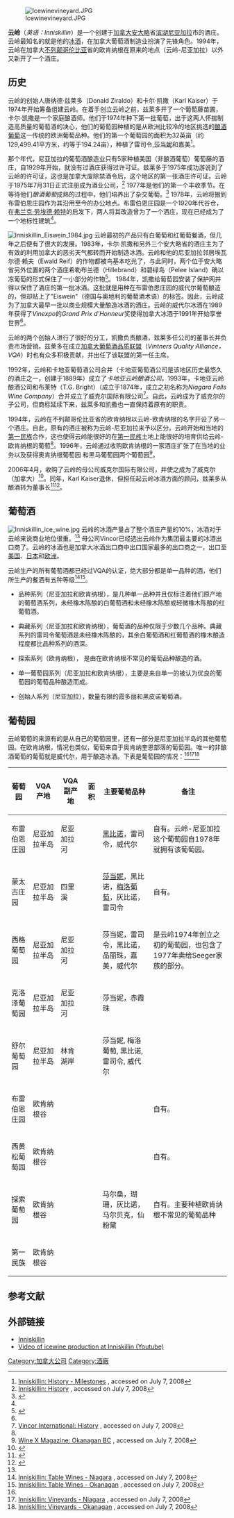 [[Image:Icewinevineyard.JPG|thumb]]

'''云岭'''（''英语：Inniskillin''）是一个创建于[[加拿大|加拿大]][[安大略|安大略]]省[[滨湖尼亚加拉|滨湖尼亚加拉]]市的酒庄。云岭最知名的就是他的[[冰酒|冰酒]]，在加拿大葡萄酒制造业扮演了先锋角色。1994年，云岭在加拿大[[不列颠哥伦比亚|不列颠哥伦比亚]]省的欧肯纳根在原来的地点（云岭-尼亚加拉）以外又新开了一个酒庄。

==历史 ==

云岭的创始人唐纳德·兹莱多（Donald Ziraldo）和卡尔·凯撒（Karl Kaiser）于1974年开始筹备组建云岭。在着手创立云岭之前，兹莱多开了一个葡萄藤苗圃，卡尔·凯撒是一个家庭酿酒师。他们于1974年种下第一批葡萄，出于这两人怀揣制造高质量的葡萄酒的决心，他们的葡萄园种植的是从欧洲比较冷的地区挑选的[[酿酒葡萄|酿酒葡萄]]这一传统的欧洲葡萄品种。他们的第一个葡萄园的面积为32英亩（约129,499.41平方米，约等于194.24亩），种植了雷司令,[[莎当妮|莎当妮]]和嘉美<ref name="I milestones">[http://www.inniskillin.com/en/about/milestones.asp Inniskillin: History - Milestones] {{Wayback|url=http://www.inniskillin.com/en/about/milestones.asp |date=20091122135219 }}, accessed on July 7, 2008</ref>。

那个年代，尼亚加拉的葡萄酒酿造业只有5家种植美国（非酿酒葡萄）葡萄藤的酒庄，自1929年开始，就没有过酒庄获得过许可证。兹莱多于1975年成功游说到了云岭的许可证，这也是加拿大废除禁酒令后，这个地区的第一张酒庄许可证。云岭于1975年7月31日正式注册成为酒业公司，<ref name="I history">[http://www.inniskillin.com/en/about/history.asp Inniskillin: History] {{Wayback|url=http://www.inniskillin.com/en/about/history.asp |date=20080828085019 }}, accessed on July 7, 2008</ref> 1977年是他们的第一个丰收季节。在等待他们''酿酒葡萄''成熟的过程中，他们培养出了杂交葡萄。<ref name="WBM 2000">{{Cite web |url=http://www.winebusiness.com/html/MonthlyArticle.cfm?dataid=3140 |title=Wine Business Monthly, September 1, 2000: Inniskillin Leading Icewine Craze |accessdate=2013-05-08 |archive-date=2006-11-09 |archive-url=https://web.archive.org/web/20061109081711/http://winebusiness.com/html/MonthlyArticle.cfm?dataid=3140 |dead-url=no }}</ref> 1978年，云岭将搬到布雷伯恩庄园作为其沿用至今的办公地点。布雷伯恩庄园是一个1920年代谷仓，在[[弗兰克·劳埃德·赖特|弗兰克·劳埃德·赖特]]的启发下，两人将其改造曾为了一个酒庄，现在已经成为了一个地标性建筑<ref name="I milestones"/>。

[[Image:Inniskillin_Eiswein_1984.jpg|thumb]]
云岭最初的产品只有白葡萄和红葡萄餐酒，但几年之后便有了很大的发展。1983年，卡尔·凯撒和另外三个安大略省的酒庄主为了有效的利用加拿大的恶劣天气都转而开始制造冰酒。云岭和他的尼亚加拉邻居埃瓦尔德·赖夫（Ewald Reif）的作物都被鸟基本吃光了，与此同时，两个位于安大略省另外位置的两个酒庄希勒布兰德（Hillebrand）和碧绿岛（Pelee Island）确以冻葡萄的形式保住了一小部分的作物<ref name="AA Kings">{{Cite web |url=http://wine.appellationamerica.com/wine-review/525/Ice-wine-kings.html |title=Appellation America, December 26, 2007: Kings of the "Ice": Donald Ziraldo and Karl Kaiser |access-date=2013-05-08 |archive-url=https://web.archive.org/web/20130902133844/http://wine.appellationamerica.com/wine-review/525/Ice-wine-kings.html |archive-date=2013-09-02 |dead-url=yes }}</ref>。 1984年，凯撒给葡萄园安装了保护网并得以保住了酒庄的第一批冰酒。这批就是用种在布雷伯恩庄园的威代尔葡萄酿造的，但却贴上了"Eiswein"（德国与奥地利的葡萄酒术语）的标签。因此，云岭成为了加拿大最早一批以商业规模大量酿造冰酒的酒庄。云岭的威代尔冰酒在1989年获得了''Vinexpo''的''Grand Prix d’Honneur''奖使得加拿大冰酒于1991年开始享誉世界<ref name="AA Kings"/>。

云岭的两个创始人进行了很好的分工，凯撒负责酿酒，兹莱多任公司的董事长并负责市场营销。兹莱多在成立[[加拿大葡萄酒品质联盟|加拿大葡萄酒品质联盟]]（''Vintners Quality Alliance，VQA''）时也有众多积极贡献，并出任了该联盟的第一任主席。

1992年，云岭和卡地亚葡萄酒公司合并（卡地亚葡萄酒公司是该地区历史最悠久的酒庄之一，创建于1889年）成立了''卡地亚云岭酿酒公司''。1993年，卡地亚云岭酿酒公司和布莱特（T.G. Bright）（成立于1874年，成立之初名称为''Niagara Falls Wine Company''）合并成立了威克尔国际有限公司<ref>[http://www.vincorinternational.com/history.htm Vincor International: History] {{Wayback|url=http://www.vincorinternational.com/history.htm |date=20120213174819 }}, accessed on July 7, 2008</ref>。自此，云岭成为了威克尔的子公司，但商标延续下来，兹莱多和凯撒也一直保持着原有的职责。

1994年，云岭在不列颠哥伦比亚省的欧肯纳根以云岭-欧肯纳根的名字开设了另一个酒庄。自此，原有的酒庄被称为云岭-尼亚加拉来予以区分。云岭开始和当地的[[第一民族|第一民族]]合作，这也使得云岭能很好的在[[第一民族|第一民族]]土地上能很好的培育供给云岭-欧肯纳根的葡萄<ref name="I history"/>。1996年，云岭通过收购欧肯纳根的一家酒庄扩张了在当地的业务以及获得奥肯纳根葡萄园
和黑马葡萄园两个葡萄园<ref name="Wine X BC">[http://www.winexmagazine.com/index.php/wine/viewplay/okanagan-bc/ Wine X Magazine: Okanagan BC] {{Wayback|url=http://www.winexmagazine.com/index.php/wine/viewplay/okanagan-bc/ |date=20071019215119 }}, accessed on July 7, 2008</ref>。

2006年4月，{{link-en|星座集团|Constellation Brands}}收购了云岭的母公司威克尔国际有限公司，并使之成为了威克尔（加拿大）<ref>{{Cite web |url=http://www.winespectator.com/Wine/Features/0,1197,3211,00.html |title=Wine Spectator, April 3, 2006: Constellation Buys Vincor for $1.3 Billion |access-date=2013-05-08 |archive-url=https://web.archive.org/web/20070911234406/http://www.winespectator.com/Wine/Features/0,1197,3211,00.html |archive-date=2007-09-11 |dead-url=yes }}</ref>。同年，Karl Kaiser退休，但担任起云岭冰酒方面的顾问，兹莱多从酿酒转为董事长<ref>{{Cite web |url=http://www.winespectator.com/Wine/Features/0,1197,3514,00.html |title=Wine Spectator, November 27, 2006: Inniskillin Winery Founders Call It Quits |access-date=2013-05-08 |archive-url=https://web.archive.org/web/20080319134153/http://www.winespectator.com/Wine/Features/0,1197,3514,00.html |archive-date=2008-03-19 |dead-url=yes }}</ref><ref>{{Cite web |url=http://www.inniskillin.com/library/ArticleFile.asp?Instance=143&ID=5D37E989E81A4D3EA175CF4C692CAFDB |title=Inniskillin, October 30, 2006: Karl Kaiser eases into retirement |accessdate=2013年5月8日 |archive-date=2011年7月13日 |archive-url=https://web.archive.org/web/20110713040034/http://www.inniskillin.com/library/ArticleFile.asp?Instance=143&ID=5D37E989E81A4D3EA175CF4C692CAFDB |dead-url=no }}</ref>。

==葡萄酒==
[[File:Inniskillin_ice_wine.jpg|right]]
云岭的冰酒产量占了整个酒庄产量的10%，冰酒对于云岭来说商业地位很重。<ref name="WBM 2000"/> 母公司Vincor已经选出云岭作为集团最主要的冰酒出口商了。云岭的冰酒也是加拿大冰酒出口商中出口国家最多的出口商之一，出口至[[美国|美国]]、[[日本|日本]]和[[欧洲|欧洲]]。

云岭生产的所有葡萄酒都已经过VQA的认证，绝大部分都是单一品种的酒，他们所生产的餐酒有五种等级<ref>[http://www.inniskillin.com/en/table/wineNiagara.asp Inniskillin: Table Wines - Niagara] {{Wayback|url=http://www.inniskillin.com/en/table/wineNiagara.asp |date=20080613012426 }}, accessed on July 7, 2008</ref><ref>[http://www.inniskillin.com/en/table/wineOkanagan.asp Inniskillin: Table Wines - Okanagan] {{Wayback|url=http://www.inniskillin.com/en/table/wineOkanagan.asp |date=20080613153352 }}, accessed on July 7, 2008</ref>。

* 品种系列（尼亚加拉和欧肯纳根），是几种单一品种并且仅标注着他们原产地的葡萄酒系列，未经橡木陈酿的白葡萄酒和未经橡木陈酿或轻微橡木陈酿的红葡萄酒。

* 典藏系列（尼亚加拉和欧肯纳根），葡萄酒的品种仅限于少数几个品种。典藏系列的雷司令葡萄酒是未经橡木陈酿的，其余白葡萄酒和红葡萄酒的橡木酿造程度都比品种系列的酒深。

* 探索系列（欧肯纳根）， 是由在欧肯纳根不常见的葡萄品种酿造的酒。

* 单一葡萄园系列（尼亚加拉和欧肯纳根），主要是来自单一的被认为优良的葡萄园的葡萄品种酿造而成。

* 创始人系列（尼亚加拉），数量有限的霞多丽和黑皮诺葡萄酒。

==葡萄园==

云岭葡萄的来源有的是从自己的葡萄园里，还有一部分是尼亚加拉半岛的其他葡萄园。在欧肯纳根，情况也类似，葡萄来自于奥肯纳奎恩部落的葡萄园。唯一的非酿酒葡萄的葡萄就是威代尔，用于酿造冰酒。下表是葡萄园的情况：<ref name="Wine X BC"/><ref>[http://www.inniskillin.com/en/about/vineyards.asp Inniskillin: Vineyards - Niagara] {{Wayback|url=http://www.inniskillin.com/en/about/vineyards.asp |date=20080828084953 }}, accessed on July 7, 2008</ref><ref>[http://www.inniskillin.com/en/about/vineyards_OKA.asp Inniskillin: Vineyards - Okanagan] {{Wayback|url=http://www.inniskillin.com/en/about/vineyards_OKA.asp |date=20081120044321 }}, accessed on July 7, 2008</ref>

{|class="wikitable"
|-
! 葡萄园
! VQA产地
! VQA副产地
! 面积
! 主要葡萄品种
! 备注
|----- 
|布雷伯恩庄园 || 尼亚加拉半岛 || 尼亚加拉河 || || [[黑比诺|黑比诺]]，雷司令，威代尔 || 自有。云岭-尼亚加拉这个葡萄园自1978年就拥有该葡萄园。
|----- 
|蒙太古庄园 || 尼亚加拉半岛 || 四里溪 || {{convert|100|acre|ha}} || [[莎当妮|莎当妮]]，黑比诺，[[梅洛葡萄|梅洛葡萄]]，灰比诺，雷司令 || 自有。
|----- 
|西格葡萄园 || 尼亚加拉半岛 || 尼亚加拉河 || {{convert|120|acre|ha}} || 莎当妮，雷司令，黑比诺，品丽珠，嘉美，威代尔|| 是云岭1974年创立之初的葡萄园，也包含了1977年卖给Seeger家族的部分。
|----- 
|克洛泽葡萄园 || 尼亚加拉半岛 || 尼亚加拉河 || {{convert|15|acre|ha}} || 莎当妮，赤霞珠 || 
|----- 
|舒尔葡萄园 || 尼亚加拉半岛 || 林肯湖岸 || {{convert|170|acre|ha}} || 莎当妮, 梅洛葡萄, 黑比诺, 雷司令, 威代尔|| 
|----- 
|布雷伯恩庄园 || 欧肯纳根谷 || || {{convert|23|acre|ha}} || || 自有。
|----- 
|西黄松葡萄园 || 欧肯纳根谷 || || || || 自有。
|----- 
|探索葡萄园 || 欧肯纳根谷 || || {{convert|3|ha|acre}} || 马尔桑，瑚珊，灰比诺，马尔贝克，仙粉黛||自有。主要种植欧肯纳根不常见的葡萄品种
|----- 
|第一民族 || 欧肯纳根谷 || || {{convert|265|ha|acre}} || ||
|}

== 参考文献 ==
{{reflist|2}}

==外部链接==
* [http://www.inniskillin.com Inniskillin ]{{Wayback|url=http://www.inniskillin.com/ |date=20201125232547 }}
* [http://www.youtube.com/watch?v=10LhcR4_U78 Video of icewine production at Inniskillin (Youtube)]{{Wayback|url=http://www.youtube.com/watch?v=10LhcR4_U78 |date=20160427025115 }}
{{coord|43.2105|N|79.0641|W|display=title}}

[[Category:加拿大公司|Category:加拿大公司]]
[[Category:酒廠|Category:酒廠]]